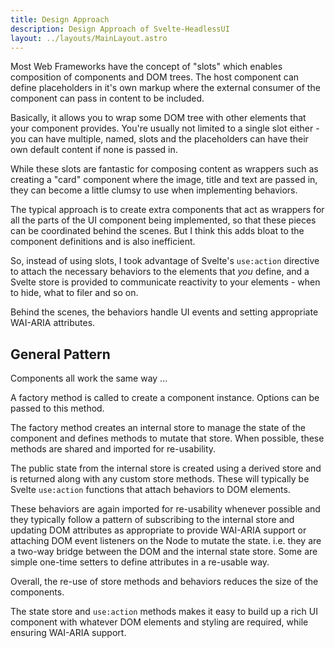 ```yaml
---
title: Design Approach
description: Design Approach of Svelte-HeadlessUI
layout: ../layouts/MainLayout.astro
---
```


Most Web Frameworks have the concept of "slots" which enables composition of components and DOM trees. The host component can define placeholders in it's own markup where the external consumer of the component can pass in content to be included.

Basically, it allows you to wrap some DOM tree with other elements that your component provides. You're usually not limited to a single slot either - you can have multiple, named, slots and the placeholders can have their own default content if none is passed in.

While these slots are fantastic for composing content as wrappers such as creating a "card" component where the image, title and text are passed in, they can become a little clumsy to use when implementing behaviors.

The typical approach is to create extra components that act as wrappers for all the parts of the UI component being implemented, so that these pieces can be coordinated behind the scenes. But I think this adds bloat to the component definitions and is also inefficient.

So, instead of using slots, I took advantage of Svelte's `use:action` directive to attach the necessary behaviors to the elements that _you_ define, and a Svelte store is provided to communicate reactivity to your elements - when to hide, what to filer and so on.

Behind the scenes, the behaviors handle UI events and setting appropriate WAI-ARIA attributes.

## General Pattern

Components all work the same way ...

A factory method is called to create a component instance. Options can be passed to this method.

The factory method creates an internal store to manage the state of the component and defines methods to mutate that store. When possible, these methods are shared and imported for re-usability.

The public state from the internal store is created using a derived store and is returned along with any custom store methods. These will typically be Svelte `use:action` functions that attach behaviors to DOM elements.

These behaviors are again imported for re-usability whenever possible and they typically follow a pattern of subscribing to the internal store and updating DOM attributes as appropriate to provide WAI-ARIA support or attaching DOM event listeners on the Node to mutate the state. i.e. they are a two-way bridge between the DOM and the internal state store. Some are simple one-time setters to define attributes in a re-usable way.

Overall, the re-use of store methods and behaviors reduces the size of the components.

The state store and `use:action` methods makes it easy to build up a rich UI component with whatever DOM elements and styling are required, while ensuring WAI-ARIA support.
